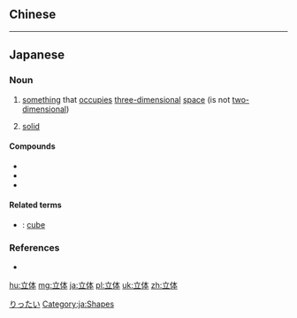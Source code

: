 {{also|立體}}
==Chinese==
{{zh-see|立體}}

----

==Japanese==
{{ja-kanjitab|りつ|k1=りっ|たい|yomi=on}}

===Noun===
{{ja-noun|りったい}}

# [[something]] that [[occupy|occupi]]es [[three-dimensional]] [[space]] (is not [[two-dimensional]])
# {{lb|ja|geometry|sort=りったい}} [[solid]]

====Compounds====
* {{ja-r|立体化学|りったいかがく|gloss=stereochemistry}}
* {{ja-r|立体視|りったいし|gloss=binocular vision}}
* {{ja-r|立体的|りったいてき|gloss=three-dimensional}}

====Related terms====
* {{ja-r|立方体|りっぽうたい}}: [[cube]] {{qualifier|geometric object}}

===References===
* {{R:Shogakukan}}

[[Category:ja:Mathematics|りったい]]
[[Category:ja:Shapes]]

[[hu:立体]]
[[mg:立体]]
[[ja:立体]]
[[pl:立体]]
[[uk:立体]]
[[zh:立体]]